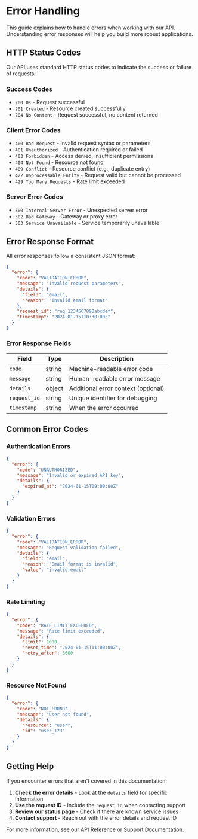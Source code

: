 # Error Handling

This guide explains how to handle errors when working with our API. Understanding error responses will help you build more robust applications.

## HTTP Status Codes

Our API uses standard HTTP status codes to indicate the success or failure of requests:

### Success Codes
- `200 OK` - Request successful
- `201 Created` - Resource created successfully
- `204 No Content` - Request successful, no content returned

### Client Error Codes
- `400 Bad Request` - Invalid request syntax or parameters
- `401 Unauthorized` - Authentication required or failed
- `403 Forbidden` - Access denied, insufficient permissions
- `404 Not Found` - Resource not found
- `409 Conflict` - Resource conflict (e.g., duplicate entry)
- `422 Unprocessable Entity` - Request valid but cannot be processed
- `429 Too Many Requests` - Rate limit exceeded

### Server Error Codes
- `500 Internal Server Error` - Unexpected server error
- `502 Bad Gateway` - Gateway or proxy error
- `503 Service Unavailable` - Service temporarily unavailable

## Error Response Format

All error responses follow a consistent JSON format:

```json
{
  "error": {
    "code": "VALIDATION_ERROR",
    "message": "Invalid request parameters",
    "details": {
      "field": "email",
      "reason": "Invalid email format"
    },
    "request_id": "req_1234567890abcdef",
    "timestamp": "2024-01-15T10:30:00Z"
  }
}
```

### Error Response Fields

| Field | Type | Description |
|-------|------|-------------|
| `code` | string | Machine-readable error code |
| `message` | string | Human-readable error message |
| `details` | object | Additional error context (optional) |
| `request_id` | string | Unique identifier for debugging |
| `timestamp` | string | When the error occurred |

## Common Error Codes

### Authentication Errors

```json
{
  "error": {
    "code": "UNAUTHORIZED",
    "message": "Invalid or expired API key",
    "details": {
      "expired_at": "2024-01-15T09:00:00Z"
    }
  }
}
```

### Validation Errors

```json
{
  "error": {
    "code": "VALIDATION_ERROR",
    "message": "Request validation failed",
    "details": {
      "field": "email",
      "reason": "Email format is invalid",
      "value": "invalid-email"
    }
  }
}
```

### Rate Limiting

```json
{
  "error": {
    "code": "RATE_LIMIT_EXCEEDED",
    "message": "Rate limit exceeded",
    "details": {
      "limit": 1000,
      "reset_time": "2024-01-15T11:00:00Z",
      "retry_after": 3600
    }
  }
}
```

### Resource Not Found

```json
{
  "error": {
    "code": "NOT_FOUND",
    "message": "User not found",
    "details": {
      "resource": "user",
      "id": "user_123"
    }
  }
}
```

## Getting Help

If you encounter errors that aren't covered in this documentation:

1. **Check the error details** - Look at the `details` field for specific information
2. **Use the request ID** - Include the `request_id` when contacting support
3. **Review our status page** - Check if there are known service issues
4. **Contact support** - Reach out with the error details and request ID

For more information, see our [API Reference](/api-reference/) or [Support Documentation](../../support/).
